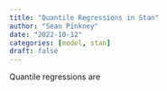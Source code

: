 ```yaml
---
title: "Quantile Regressions in Stan"
author: "Sean Pinkney"
date: "2022-10-12"
categories: [model, stan]
draft: false
---
```


Quantile regressions are
